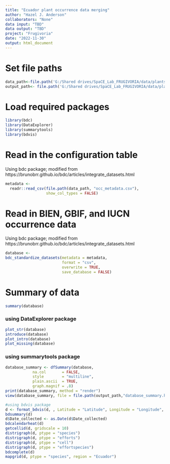 ```yaml
---
title: "Ecuador plant occurrence data merging"
author: "Hazel J. Anderson"
collaborators: "None"
data input: "TBD"
data output: "TBD"
project: "Frugivoria"
date: "2022-11-30"
output: html_document
---
```


# Set file paths
```r
data_path<-file.path('G:/Shared drives/SpaCE_Lab_FRUGIVORIA/data/plants/L1')
output_path<- file.path('G:/Shared drives/SpaCE_Lab_FRUGIVORIA/data/plants/L2')
```

# Load required packages
```r
library(bdc)
library(DataExplorer)
library(summarytools)
library(bdvis)
```

# Read in the configuration table
Using bdc package; modified from https://brunobrr.github.io/bdc/articles/integrate_datasets.html
```r
metadata <-
  readr::read_csv(file.path(data_path, "occ_metadata.csv"),
                  show_col_types = FALSE)
```

# Read in BIEN, GBIF, and IUCN occurrence data
Using bdc package; modified from https://brunobrr.github.io/bdc/articles/integrate_datasets.html
```r
database <-
bdc_standardize_datasets(metadata = metadata,
                         format = "csv",
                         overwrite = TRUE,
                         save_database = FALSE)
```

# Summary of data
```r
summary(database)
```

### using DataExplorer package
```r
plot_str(database)
introduce(database)
plot_intro(database)
plot_missing(database)
```

### using summarytools package
```r
database_summary <- dfSummary(database, 
            na.col       = FALSE,
            style        = "multiline",
            plain.ascii  = TRUE,
            graph.magnif = .8)
print(database_summary, method = "render")
view(database_summary, file = file.path(output_path,"database_summary.html"))
```

```r
#using bdvis package
d <- format_bdvis(d, , Latitude = "Latitude", Longitude = "Longitude", Date_collected = "Date_collected", Scientific_name = "AccSpeciesName")
bdsummary(d)
d$Date_collected <- as.Date(d$Date_collected)
bdcalendarheat(d)
getcellid(d, gridscale = 10)
distrigraph(d, ptype = "species")
distrigraph(d, ptype = "efforts")
distrigraph(d, ptype = "cell")
distrigraph(d, ptype = "effortspecies")
bdcomplete(d)
mapgrid(d, ptype = "species", region = "Ecuador")
```